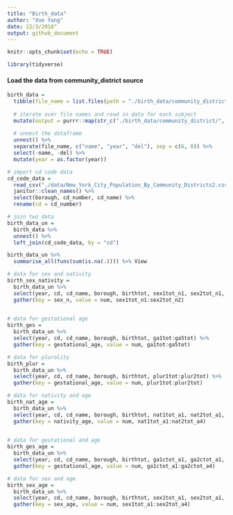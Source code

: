 ```yaml
---
title: "Birth_data"
author: "Xue Yang"
date: 12/3/2018"
output: github_document
---
```


```r
knitr::opts_chunk$set(echo = TRUE)

library(tidyverse)
```

#### Load the data from community_district source

```r
birth_data = 
  tibble(file_name = list.files(path = "./birth_data/community_district")) %>% 
  
  # iterate over file names and read in data for each subject
  mutate(output = purrr::map(str_c("./birth_data/community_district/", file_name), haven::read_sas)) %>%
  
  # unnest the dataframe
  unnest() %>% 
  separate(file_name, c("name", "year", "del"), sep = c(6, 8)) %>% 
  select(-name, -del) %>%
  mutate(year = as.factor(year))

# import cd code data
cd_code_data = 
  read_csv("./data/New_York_City_Population_By_Community_Districts2.csv") %>%
  janitor::clean_names() %>%
  select(borough, cd_number, cd_name) %>% 
  rename(cd = cd_number)

# join two data
birth_data_un = 
  birth_data %>% 
  unnest() %>% 
  left_join(cd_code_data, by = "cd") 
```

```r
birth_data_un %>% 
  summarise_all(funs(sum(is.na(.)))) %>% View
```

```r
# data for sex and nativity
birth_sex_nativity = 
  birth_data_un %>% 
  select(year, cd, cd_name, borough, birthtot, sex1tot_n1, sex2tot_n1, sex1tot_n2, sex2tot_n2) %>% 
  gather(key = sex_n, value = num, sex1tot_n1:sex2tot_n2) 
  
```

```r
# data for gestational age
birth_ges = 
  birth_data_un %>% 
  select(year, cd, cd_name, borough, birthtot, ga1tot:ga5tot) %>% 
  gather(key = gestational_age, value = num, ga1tot:ga5tot) 
```

```r
# data for plurality
birth_plur = 
  birth_data_un %>% 
  select(year, cd, cd_name, borough, birthtot, plur1tot:plur2tot) %>% 
  gather(key = gestational_age, value = num, plur1tot:plur2tot) 
```

```r
# data for nativity and age
birth_nat_age = 
  birth_data_un %>% 
  select(year, cd, cd_name, borough, birthtot, nat1tot_a1, nat2tot_a1, nat1tot_a2, nat2tot_a2, nat1tot_a3, nat2tot_a3, nat1tot_a4, nat2tot_a4) %>% 
  gather(key = nativity_age, value = num, nat1tot_a1:nat2tot_a4) 
  
```

```r
# data for gestational and age
birth_ges_age = 
  birth_data_un %>% 
  select(year, cd, cd_name, borough, birthtot, ga1ctot_a1, ga2ctot_a1, ga1ctot_a2, ga2ctot_a2, ga1ctot_a3, ga2ctot_a3, ga1ctot_a4, ga2ctot_a4) %>% 
  gather(key = gestational_age, value = num, ga1ctot_a1:ga2ctot_a4) 
```

```r
# data for sex and age
birth_sex_age = 
  birth_data_un %>% 
  select(year, cd, cd_name, borough, birthtot, sex1tot_a1, sex2tot_a1, sex1tot_a2, sex2tot_a2, sex1tot_a3, sex2tot_a3, sex1tot_a4, sex2tot_a4) %>% 
  gather(key = sex_age, value = num, sex1tot_a1:sex2tot_a4) 
```



